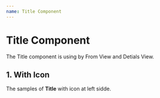```yaml
---
name: Title Component
---
```



# Title Component

The Title component is using by From View and Detials View.

## **1. With Icon**

The samples of **Title** with icon at left sidde.

<Playground>
  <Title
    icon={Icon}
    caption="This is Caption"
    text="This is Title"
    subtitle="And Here is subtitle"
  />
</Playground>

## **2. Without Icon**

The sample of **Title** with custom Color and Bold.

<Playground>
  <Title
    caption="This is Caption"
    text="This is Title"
    subtitle="And Here is subtitle"
  />
</Playground>

## **3. Custom Color**

The sample of **Title** with custom Color and Bold.

<Playground>
  <Title
    icon={Icon}
    caption="This is Caption"
    text="This is Title"
    color="#e91e63"
  />
</Playground>

## **4. With Tooltip**

The sample of **Title** with custom Color and Bold.

<Playground>
  <Title
    icon={Icon}
    caption="This is Caption"
    text="This is Title"
    tooltip="The tooltip of title will be display like this"
  />
</Playground>

## Props

<Props of={Title} />

